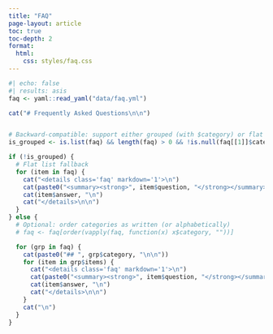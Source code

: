 ```yaml
---
title: "FAQ"
page-layout: article
toc: true
toc-depth: 2
format:
  html:
    css: styles/faq.css
---
```


```r
#| echo: false
#| results: asis
faq <- yaml::read_yaml("data/faq.yml")

cat("# Frequently Asked Questions\n\n")


# Backward-compatible: support either grouped (with $category) or flat list
is_grouped <- is.list(faq) && length(faq) > 0 && !is.null(faq[[1]]$category)

if (!is_grouped) {
  # Flat list fallback
  for (item in faq) {
    cat("<details class='faq' markdown='1'>\n")
    cat(paste0("<summary><strong>", item$question, "</strong></summary>\n\n"))
    cat(item$answer, "\n")
    cat("</details>\n\n")
  }
} else {
  # Optional: order categories as written (or alphabetically)
  # faq <- faq[order(vapply(faq, function(x) x$category, ""))]

  for (grp in faq) {
    cat(paste0("## ", grp$category, "\n\n"))
    for (item in grp$items) {
      cat("<details class='faq' markdown='1'>\n")
      cat(paste0("<summary><strong>", item$question, "</strong></summary>\n\n"))
      cat(item$answer, "\n")
      cat("</details>\n\n")
    }
    cat("\n")
  }
}
```

